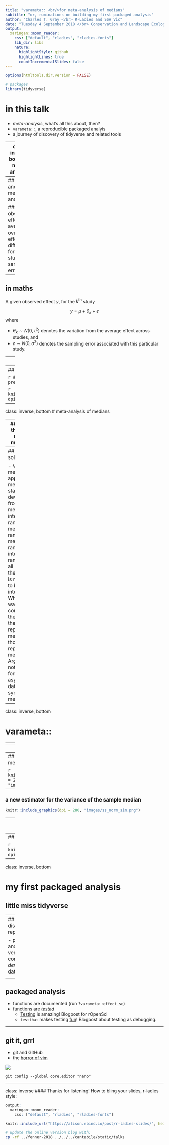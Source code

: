 ```yaml
---
title: "varameta:: <br/>for meta-analysis of medians"
subtitle: "or, ruminations on building my first packaged analysis"
author: "Charles T. Gray </br> R-Ladies and SSA Vic"
date: "Tuesday 4 September 2018 </br> Conservation and Landscape Ecology </br> Fenner School of Environment and Society"
output:
  xaringan::moon_reader:
    css: ["default", "rladies", "rladies-fonts"]
    lib_dir: libs
    nature:
      highlightStyle: github
      highlightLines: true
      countIncrementalSlides: false
---
```


```r
options(htmltools.dir.version = FALSE)

# packages
library(tidyverse)

```

# in this talk

- *meta-analysis*, what's all this about, then?
- `varameta::`, a reproducible packaged analyis
- a journey of discovery of tidyverse and related tools

---
class: inverse, bottom
# meta-analysis

---
## quick and dirty meta-analysis

#### observed effect = average overall effect + difference for *this* study + sampling error 

--

## in maths

A given observed effect $y$, for the $k^{\text{th}}$ study 

$$
y = \mu + \theta_k + \varepsilon
$$
where 

- $\theta_k \sim N(0, \tau^2)$ denotes the variation from the average effect across studies, and 
- $\varepsilon \sim N(0, \sigma^2)$ denotes the sampling error associated with this particular study.

---
## quick and dirty meta-analysis

A typical dataset.

```r
varameta::pinheiro_data %>% 
  filter(centre == "mean") %>% 
  select(-centre, -spread, -s_t, -s_c) %>% 
  rename(mean_t = m_t, 
         mean_c = m_c,
         sd_t = s_t_d,
         sd_c = s_c_d 
         ) %>% 
  knitr::kable(format = "html")

```

---
## meta-analysis of means

```r
# meta-analysis of D-dimer levels in preeclampsia 
?varameta::pinheiro_data
```


```r
knitr::include_graphics("images/pin_ma_means.png", dpi = 300)
```

---
class: inverse, bottom
# meta-analysis of medians

---
## what if the study reports medians?

```r
varameta::pinheiro_data %>% # example pre-eclampsia dataset  
  select(-s_c_d, -s_t_d) %>% # drop duplicated numeric spread values
  rename( # rename columns to be human interpretable
    centre_t = m_t, centre_c = m_c, spread_t = s_t, spread_c = s_c
  ) %>% 
  knitr::kable(format = "html") # output table for xaringan slides 
```

---
## existing solutions

- Various methods approximate mean and standard deviation from
    - median and interquartile range 
    - median and range 
    - median, range, and interquartile range.
    - in all methods, the spread is required to be an interval 
- What if we wanted to compare the studies that reported means to those that reported medians?
- Arguably not ideal to force asymmetric data into symmetric measures

---
class: inverse, bottom

# varameta::


---
## proof by simulation

### What is a coverage probability simulation?

#### one simulation
- take a random sample from a distribution of interest
- calculate true value of effect 
- calculate point estimate, confidence interval, and bias for effect 
- ask, is the true value in the confidence interval? 

#### repeat many times

#### how many confidence intervals contain the true effect?

If in 870 out of 1000 simulations, the confidence interval contains the true effect, then the estimator has  0.87 *coverage probability*.


---
## comparison of existing methods

```r
knitr::include_graphics(dpi = 280, "images/ss_om_sim.png")
```

---
### a new estimator for the variance of the sample median

```r
knitr::include_graphics(dpi = 280, "images/ss_norm_sim.png")
```

---
### a new estimator for the variance of the sample median

```r
knitr::include_graphics(dpi = 280, "images/ma_sim.png")
```

---
## meta-analysis of medians

```r
knitr::include_graphics("images/pin_ma_all.png", dpi = 300)
```



---
class: inverse, bottom

# my first packaged analysis

## little miss tidyverse

---
## discovering reproducibility

- packaged analysis
- version control
- the *devops* of data science

<center>
<img src="http://p.migdal.pl/imgs/2016-03-15-dark-side-of-science-meme.jpg" style="width:80%">
</cente>r


---

## packaged analysis

- functions are documented (run `?varameta::effect_se`)
- functions are [*tested*](https://ropensci.org/blog/2018/03/13/ode-to-testing/)
    - [Testing](https://ropensci.org/blog/2018/03/13/ode-to-testing/) is amazing! Blogpost for rOpenSci
    - `testthat` makes testing [fun](http://cantabile.rbind.io/2018/07/01/testing-as-debugging/)! Blogpost about testing as debugging.

---

## git it, grrl

- git and GitHub
- the [horror of vim](https://stackoverflow.blog/2017/05/23/stack-overflow-helping-one-million-developers-exit-vim/)

![](https://stackoverflow.blog/wp-content/uploads/2017/05/meme.jpeg)

```git
git config --global core.editor "nano"
```


---
class: inverse
#### Thanks for listening! How to bling your slides, r-ladies style: 

```r
output:
  xaringan::moon_reader:
    css: ["default", "rladies", "rladies-fonts"]
```

```r
knitr::include_url("https://alison.rbind.io/post/r-ladies-slides/", height = 375)
```

```bash
# update the online version blog with:
cp -rf ../fenner-2018 ../../../cantabile/static/talks

```
